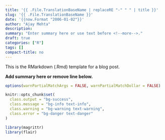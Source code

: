 ---
title: '{{ .File.TranslationBaseName | replaceRE "-" " " | title }}'
slug: '{{ .File.TranslationBaseName }}'
date: '{{now.Format "2006-01-02"}}'
author: "Ajay Mehta"
description:
summary: "Enter summary here or use text before <!--more-->."
draft: true
categories: ["R"]
tags: []
compact-title: no
---

This is the RMarkdown (.Rmd) template for a blog post.

**Add summary here or remove line below.**
<!--more-->

```{r setup, include=FALSE}
options(warnPartialMatchArgs = FALSE, warnPartialMatchDollar = FALSE)

knitr::opts_chunk$set(
  class.output = "bg-success",
  class.message = "bg-info text-info",
  class.warning = "bg-warning text-warning",
  class.error = "bg-danger text-danger"
)

library(magrittr)
library(flair)
```
